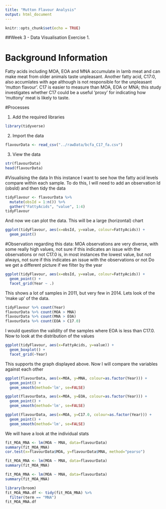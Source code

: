 ```yaml
---
title: "Mutton Flavour Analysis"
output: html_document
---
```


```r
knitr::opts_chunk$set(echo = TRUE)
```

##Week 3 - Data Visualisation Exercise 1. 

# Background Information

Fatty acids including MOA, EOA and MNA accumulate in lamb meat and can make meat from older animals taste unpleasant. Another fatty acid, C17:0, also accumlates with age although is not responsible for the unpleasant 'mutton flavour'. C17 is easier to measure than MOA, EOA or MNA; this study investigates whether C17 could be a useful 'proxy' for indicating how 'muttony' meat is likely to taste. 


#Processes

1. Add the required libraries
```r
library(tidyverse)
```

2. Import the data

```r
flavourData <- read_csv("../rawData/bcfa_C17_fa.csv")
```

3. View the data
```r
str(flavourData)
head(flavourData)
```

#Visualising the data
In this instance I want to see how the fatty acid levels compare within each sample.  To do this, I will need to add an observation Id (obsId) and then tidy the data

```r
tidyFlavour <- flavourData %>% 
  mutate(obsId = 1:n()) %>% 
  gather("FattyAcids", "value", 1:4)
tidyFlavour
```

And now we can plot the data.  This will be a large (horizontal) chart

```r
ggplot(tidyFlavour, aes(x=obsId, y=value, colour=FattyAcids)) +
  geom_point()
```

#Observation regarding this data:
MOA observations are very diverse, with some really high values, not sure if this indicates an issue with the observations or not
C17.0 is, in most instances the lowest value, but not always, not sure if this indicates an issue with the observations or not
Do we get a different picture if we filter by the year

```r
ggplot(tidyFlavour, aes(x=obsId, y=value, colour=FattyAcids)) +
  geom_point() +
  facet_grid(Year ~ .)
```

This shows a lot of samples in 2011, but very few in 2014.  Lets look of the 'make up' of the data.

```r
tidyFlavour %>% count(Year)
flavourData %>% count(MOA > MNA)
flavourData %>% count(MNA > EOA)
flavourData %>% count(EOA > C17.0)
```

I would question the validity of the samples where EOA is less than C17.0.  Now to look at the distribution of the values

```r
ggplot(tidyFlavour, aes(x=FattyAcids, y=value)) +
  geom_boxplot() +
  facet_grid(~Year)
```

This supports the graph displayed above.  Now I will compare the variables against each other

```r
ggplot(flavourData, aes(x=MOA, y=MNA, colour=as.factor(Year))) +
  geom_point() + 
  geom_smooth(method='lm', se=FALSE) 

ggplot(flavourData, aes(x=MOA, y=EOA, colour=as.factor(Year))) +
  geom_point() + 
  geom_smooth(method='lm', se=FALSE) 

ggplot(flavourData, aes(x=MOA, y=C17.0, colour=as.factor(Year))) +
  geom_point() + 
  geom_smooth(method='lm', se=FALSE) 

```

We will have a look at the individual stats
```r
fit_MOA_MNA <- lm(MOA ~ MNA, data=flavourData)
summary(fit_MOA_MNA)
cor.test(x=flavourData$MOA, y=flavourData$MNA, method="pearso")

fit_MOA_MNA <- lm(MOA ~ MNA, data=flavourData)
summary(fit_MOA_MNA)

fit_MOA_MNA <- lm(MOA ~ MNA, data=flavourData)
summary(fit_MOA_MNA)

```


```r
library(broom)
fit_MOA_MNA.df <- tidy(fit_MOA_MNA) %>% 
  filter(term == "MNA")
fit_MOA_MNA.df
```

